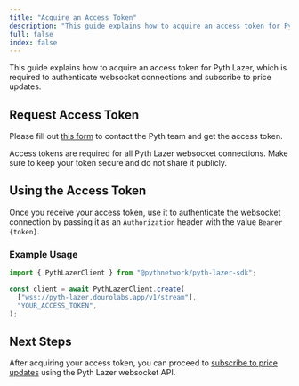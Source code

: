 ```yaml
---
title: "Acquire an Access Token"
description: "This guide explains how to acquire an access token for Pyth Lazer, which is required to authenticate websocket connections and subscribe to price updates."
full: false
index: false
---
```


This guide explains how to acquire an access token for Pyth Lazer, which is required to authenticate websocket connections and subscribe to price updates.

## Request Access Token

Please fill out [this form](https://tally.so/r/nP2lG5) to contact the Pyth team and get the access token.

<InfoBox variant="info">
  Access tokens are required for all Pyth Lazer websocket connections. Make sure
  to keep your token secure and do not share it publicly.
</InfoBox>

## Using the Access Token

Once you receive your access token, use it to authenticate the websocket connection by passing it as an `Authorization` header with the value `Bearer {token}`.

### Example Usage

```js copy
import { PythLazerClient } from "@pythnetwork/pyth-lazer-sdk";

const client = await PythLazerClient.create(
  ["wss://pyth-lazer.dourolabs.app/v1/stream"],
  "YOUR_ACCESS_TOKEN",
);
```

## Next Steps

After acquiring your access token, you can proceed to [subscribe to price updates](./subscribe-price-updates.mdx) using the Pyth Lazer websocket API.
